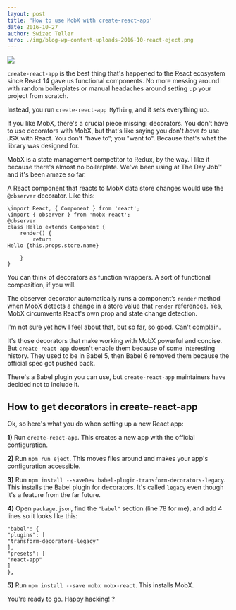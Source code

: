 ```yaml
---
layout: post
title: 'How to use MobX with create-react-app'
date: 2016-10-27
author: Swizec Teller
hero: ./img/blog-wp-content-uploads-2016-10-react-eject.png
---
```

![](./img/blog-wp-content-uploads-2016-10-react-eject.png)



`create-react-app` is the best thing that's happened to the React ecosystem since React 14 gave us functional components. No more messing around with random boilerplates or manual headaches around setting up your project from scratch.



Instead, you run `create-react-app MyThing`, and it sets everything up.



If you like MobX, there's a crucial piece missing: decorators. You don't have to use decorators with MobX, but that's like saying you don't _have to_ use JSX with React. You don't "have to”; you "want to". Because that's what the library was designed for.



MobX is a state management competitor to Redux, by the way. I like it because there's almost no boilerplate. We've been using at The Day Job™ and it's been amaze so far.



A React component that reacts to MobX data store changes would use the `@observer` decorator. Like this:



```
\import React, { Component } from 'react';
\import { observer } from 'mobx-react';
@observer
class Hello extends Component {
    render() {
        return 
Hello {this.props.store.name}

    }
}
```



You can think of decorators as function wrappers. A sort of functional composition, if you will.



The observer decorator automatically runs a component’s `render` method when MobX detects a change in a store value that `render` references. Yes, MobX circumvents React's own prop and state change detection.



I'm not sure yet how I feel about that, but so far, so good. Can't complain.



It's those decorators that make working with MobX powerful and concise. But `create-react-app` doesn't enable them because of some interesting history. They used to be in Babel 5, then Babel 6 removed them because the official spec got pushed back.



There's a Babel plugin you can use, but `create-react-app` maintainers have decided not to include it.



## How to get decorators in create-react-app



Ok, so here's what you do when setting up a new React app:



**1)** Run `create-react-app`. This creates a new app with the official configuration.



**2)** Run `npm run eject`. This moves files around and makes your app's configuration accessible.



**3)** Run `npm install --saveDev babel-plugin-transform-decorators-legacy`. This installs the Babel plugin for decorators. It's called `legacy` even though it's a feature from the far future.



**4)** Open `package.json`, find the `"babel"` section (line 78 for me), and add 4 lines so it looks like this:



```
"babel": {
"plugins": [
"transform-decorators-legacy"
],
"presets": [
"react-app"
]
},
```



**5)** Run `npm install --save mobx mobx-react`. This installs MobX.



You're ready to go. Happy hacking! ?